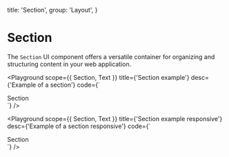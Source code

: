 
  title: 'Section',
  group: 'Layout',
}

# Section

The `Section` UI component offers a versatile container for organizing and structuring content in your web application.

<Playground
  scope={{ Section, Text }}
  title={'Section example'}
  desc={'Example of a section'}
  code={`
  <Section>
    <Text>Section</Text>
</Section>
  `}
/>

<Playground
  scope={{ Section, Text }}
  title={'Section example responsive'}
  desc={'Example of a section responsive'}
  code={`
  <Section p={{ xs: 2, md: 4, xl: 6 }}>
    <Text>Section</Text>
</Section>
  `}
/>

<Attributes component="Section" edit="/app/components/section.mdx"></Attributes>

